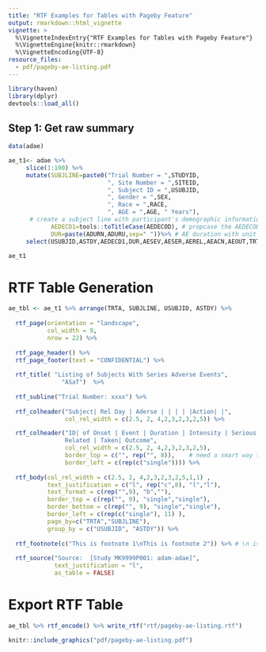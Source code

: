 ```yaml
---
title: "RTF Examples for Tables with Pageby Feature"
output: rmarkdown::html_vignette
vignette: >
  %\VignetteIndexEntry{"RTF Examples for Tables with Pageby Feature"}
  %\VignetteEngine{knitr::rmarkdown}
  %\VignetteEncoding{UTF-8}
resource_files:
  - pdf/pageby-ae-listing.pdf
---
```


```r
library(haven)
library(dplyr)
devtools::load_all()
```

## Step 1: Get raw summary
```r
data(adae)

ae_t1<- adae %>% 
     slice(1:100) %>%
     mutate(SUBJLINE=paste0("Trial Number = ",STUDYID,
                            ", Site Number = ",SITEID,
                            ", Subject ID = ",USUBJID, 
                            ", Gender = ",SEX,
                            ", Race = ",RACE, 
                            ", AGE = ",AGE, " Years"), 
      # create a subject line with participant's demographic information.         # this is for page_by argument in rtf_body function 
            AEDECD1=tools::toTitleCase(AEDECOD), # propcase the AEDECOD
            DUR=paste(ADURN,ADURU,sep=" "))%>% # AE duration with unit
     select(USUBJID,ASTDY,AEDECD1,DUR,AESEV,AESER,AEREL,AEACN,AEOUT,TRTA,SUBJLINE) # display variable using this order

```

```r
ae_t1 
```

# RTF Table Generation
```r
ae_tbl <- ae_t1 %>% arrange(TRTA, SUBJLINE, USUBJID, ASTDY) %>% 
  
  rtf_page(orientation = "landscape",
           col_width = 9, 
           nrow = 22) %>%
  
  rtf_page_header() %>% 
  rtf_page_footer(text = "CONFIDENTIAL") %>% 
  
  rtf_title( "Listing of Subjects With Series Adverse Events",
               "ASaT")  %>%
  
  rtf_subline("Trial Number: xxxx") %>% 
  
  rtf_colheader("Subject| Rel Day | Aderse | | | | |Action| |",
                col_rel_width = c(2.5, 2, 4,2,3,2,3,2,5)) %>%

  rtf_colheader("ID| of Onset | Event | Duration | Intensity | Serious |
                Related | Taken| Outcome",
                col_rel_width = c(2.5, 2, 4,2,3,2,3,2,5),
                border_top = c("", rep("", 8)),    # need a smart way to define this
                border_left = c(rep(c("single")))) %>%
  
  rtf_body(col_rel_width = c(2.5, 2, 4,2,3,2,3,2,5,1,1) ,
           text_justification = c("l", rep("c",8), "l","l"),
           text_format = c(rep("",9), "b",""),
           border_top = c(rep("", 9), "single","single"), 
           border_bottom = c(rep("", 9), "single","single"),
           border_left = c(rep(c("single"), 11) ),
           page_by=c("TRTA","SUBJLINE"), 
           group_by = c("USUBJID", "ASTDY")) %>%
  
  rtf_footnote(c("This is footnote 1\nThis is footnote 2")) %>% # \n is to change line
  
  rtf_source("Source:  [Study MK9999P001: adam-adae]", 
             text_justification = "l", 
             as_table = FALSE) 
```

# Export RTF Table
```r
ae_tbl %>% rtf_encode() %>% write_rtf("rtf/pageby-ae-listing.rtf")
```

```r
knitr::include_graphics("pdf/pageby-ae-listing.pdf")
```

